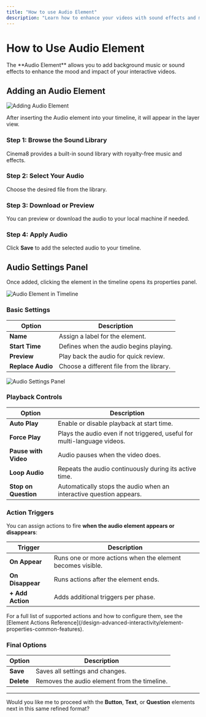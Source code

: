 ```yaml
---
title: "How to use Audio Element"
description: "Learn how to enhance your videos with sound effects and music using the Audio Element in Cinema8."
---
```



# How to Use Audio Element

<Callout type="info">
The **Audio Element** allows you to add background music or sound effects to enhance the mood and impact of your interactive videos.
</Callout>

## Adding an Audio Element

![Adding Audio Element](/screenshot/advanced-interactivity/audio-element-1.webp)

After inserting the Audio element into your timeline, it will appear in the layer view.

<Steps>

### Step 1: Browse the Sound Library

Cinema8 provides a built-in sound library with royalty-free music and effects.

### Step 2: Select Your Audio

Choose the desired file from the library.

### Step 3: Download or Preview

You can preview or download the audio to your local machine if needed.

### Step 4: Apply Audio

Click **Save** to add the selected audio to your timeline.

</Steps>

## Audio Settings Panel

Once added, clicking the element in the timeline opens its properties panel.

![Audio Element in Timeline](/screenshot/advanced-interactivity/audio-element-2.webp)

### Basic Settings

| Option       | Description |
|--------------|-------------|
| **Name**     | Assign a label for the element. |
| **Start Time** | Defines when the audio begins playing. |
| **Preview**  | Play back the audio for quick review. |
| **Replace Audio** | Choose a different file from the library. |

![Audio Settings Panel](/screenshot/advanced-interactivity/audio-element-3.webp)

### Playback Controls

| Option       | Description |
|--------------|-------------|
| **Auto Play** | Enable or disable playback at start time. |
| **Force Play** | Plays the audio even if not triggered, useful for multi-language videos. |
| **Pause with Video** | Audio pauses when the video does. |
| **Loop Audio** | Repeats the audio continuously during its active time. |
| **Stop on Question** | Automatically stops the audio when an interactive question appears. |

### Action Triggers

You can assign actions to fire **when the audio element appears or disappears**:

| Trigger              | Description |
|----------------------|-------------|
| **On Appear**        | Runs one or more actions when the element becomes visible. |
| **On Disappear**     | Runs actions after the element ends. |
| **+ Add Action**     | Adds additional triggers per phase. |

<Callout type="default">
For a full list of supported actions and how to configure them, see the [Element Actions Reference](/design-advanced-interactivity/element-properties-common-features).
</Callout>

### Final Options

| Option       | Description |
|--------------|-------------|
| **Save**     | Saves all settings and changes. |
| **Delete**   | Removes the audio element from the timeline. |

---

Would you like me to proceed with the **Button**, **Text**, or **Question** elements next in this same refined format?
